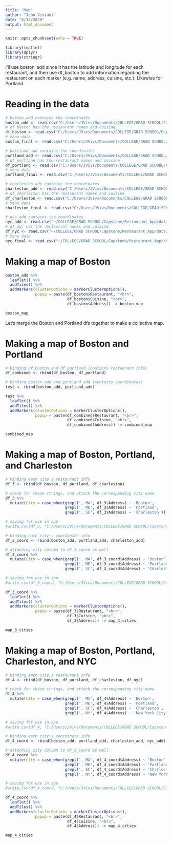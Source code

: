 ```yaml
---
title: "Map"
author: "John Viviani"
date: "4/13/2020"
output: html_document
---
```


```r
knitr::opts_chunk$set(echo = TRUE)

library(leaflet)
library(dplyr)
library(stringr)
```

I'll use boston_add since it has the latitude and longitude for each restaurant, and then use df_boston to add information regarding the restaurant on each marker (e.g. name, address, cuisine, etc.). Likewise for Portland.

# Reading in the data
```r
# boston_add contains the coordinates
boston_add <- read.csv("C:/Users/JVivs/Documents/COLLEGE/GRAD SCHOOL/Capstone/Restaurant_App/data/raw/boston_addresses.csv")
# df_boston has the restaurant names and cuisine
df_boston <- read.csv("C:/Users/JVivs/Documents/COLLEGE/GRAD SCHOOL/Capstone/Restaurant_App/data/raw/df_boston.csv")
# menu data
boston_final <- read.csv("C:/Users/JVivs/Documents/COLLEGE/GRAD SCHOOL/Capstone/Restaurant_App/data/processed/boston_final.csv")

# portland_add contains the coordinates
portland_add <- read.csv("C:/Users/JVivs/Documents/COLLEGE/GRAD SCHOOL/Capstone/Restaurant_App/data/raw/portland_addresses.csv")
# df_portland has the restaurant names and cuisine
df_portland <- read.csv("C:/Users/JVivs/Documents/COLLEGE/GRAD SCHOOL/Capstone/Restaurant_App/data/raw/df_portland.csv")
# menu data
portland_final <- read.csv("C:/Users/JVivs/Documents/COLLEGE/GRAD SCHOOL/Capstone/Restaurant_App/data/processed/portland_final.csv")

# charleston_add contains the coordinates
charleston_add <- read.csv("C:/Users/JVivs/Documents/COLLEGE/GRAD SCHOOL/Capstone/Restaurant_App/data/raw/charleston_addresses.csv")
# df_charleston has the restaurant names and cuisine
df_charleston <- read.csv("C:/Users/JVivs/Documents/COLLEGE/GRAD SCHOOL/Capstone/Restaurant_App/data/raw/df_charleston.csv")
# menu data
charleston_final <- read.csv("C:/Users/JVivs/Documents/COLLEGE/GRAD SCHOOL/Capstone/Restaurant_App/data/processed/charleston_final.csv")

# nyc_add contains the coordinates
nyc_add <- read.csv("~/COLLEGE/GRAD SCHOOL/Capstone/Restaurant_App/data/raw/nyc_addresses.csv")
# df_nyc has the restaurant names and cuisine
df_nyc <- read.csv("~/COLLEGE/GRAD SCHOOL/Capstone/Restaurant_App/data/raw/df_nyc.csv")
# menu data
nyc_final <- read.csv("~/COLLEGE/GRAD SCHOOL/Capstone/Restaurant_App/data/processed/nyc_final.csv")
```


# Making a map of Boston
```r
boston_add %>%
  leaflet() %>%
  addTiles() %>%
  addMarkers(clusterOptions = markerClusterOptions(), 
             popup = paste(df_boston$Restaurant, "<br>",
                           df_boston$Cuisine, "<br>",
                           df_boston$Address)) -> boston_map

boston_map
```

Let's merge the Boston and Portland dfs together to make a collective map.

# Making a map of Boston and Portland
```r
# binding df_boston and df_portland (contains restaurant info)
df_combined <- rbind(df_boston, df_portland)

# binding boston_add and portland_add (contains coordinates)
test <- rbind(boston_add, portland_add)

test %>%
  leaflet() %>%
  addTiles() %>%
  addMarkers(clusterOptions = markerClusterOptions(), 
             popup = paste(df_combined$Restaurant, "<br>",
                           df_combined$Cuisine, "<br>",
                           df_combined$Address)) -> combined_map

combined_map
```

# Making a map of Boston, Portland, and Charleston
```r
# binding each city's restaurant info
df_3 <- rbind(df_boston, df_portland, df_charleston)

# check for these strings, and attach the corresponding city name
df_3 %>%
  mutate(City = case_when(grepl(', MA', df_3$Address) ~ 'Boston', 
                          grepl(', ME', df_3$Address) ~ 'Portland', 
                          grepl(', SC', df_3$Address) ~ 'Charleston')) -> df_3

# saving for use in app
#write.csv(df_3, "C:/Users/JVivs/Documents/COLLEGE/GRAD SCHOOL/Capstone/Restaurant_App/data/processed/df_3.csv")

# binding each city's coordinate info
df_3_coord <- rbind(boston_add, portland_add, charleston_add)

# attaching city column to df_3_coord as well
df_3_coord %>%
  mutate(City = case_when(grepl(', MA', df_3_coord$Address) ~ 'Boston', 
                          grepl(', ME', df_3_coord$Address) ~ 'Portland', 
                          grepl(', SC', df_3_coord$Address) ~ 'Charleston')) -> df_3_coord

# saving for use in app
#write.csv(df_3_coord, "C:/Users/JVivs/Documents/COLLEGE/GRAD SCHOOL/Capstone/Restaurant_App/data/processed/df_3_coord.csv")

df_3_coord %>%
  leaflet() %>%
  addTiles() %>%
  addMarkers(clusterOptions = markerClusterOptions(), 
             popup = paste(df_3$Restaurant, "<br>",
                           df_3$Cuisine, "<br>",
                           df_3$Address)) -> map_3_cities

map_3_cities
```


# Making a map of Boston, Portland, Charleston, and NYC
```r
# binding each city's restaurant info
df_4 <- rbind(df_boston, df_portland, df_charleston, df_nyc)

# check for these strings, and attach the corresponding city name
df_4 %>%
  mutate(City = case_when(grepl(', MA', df_4$Address) ~ 'Boston', 
                          grepl(', ME', df_4$Address) ~ 'Portland', 
                          grepl(', SC', df_4$Address) ~ 'Charleston',
                          grepl(', NY', df_4$Address) ~ 'New York City',)) -> df_4

# saving for use in app
#write.csv(df_4, "C:/Users/JVivs/Documents/COLLEGE/GRAD SCHOOL/Capstone/Restaurant_App/data/processed/df_4.csv")

# binding each city's coordinate info
df_4_coord <- rbind(boston_add, portland_add, charleston_add, nyc_add)

# attaching city column to df_3_coord as well
df_4_coord %>%
  mutate(City = case_when(grepl(', MA', df_4_coord$Address) ~ 'Boston', 
                          grepl(', ME', df_4_coord$Address) ~ 'Portland', 
                          grepl(', SC', df_4_coord$Address) ~ 'Charleston',
                          grepl(', NY', df_4_coord$Address) ~ 'New York City')) -> df_4_coord

# saving for use in app
#write.csv(df_4_coord, "C:/Users/JVivs/Documents/COLLEGE/GRAD SCHOOL/Capstone/Restaurant_App/data/processed/df_4_coord.csv")

df_4_coord %>%
  leaflet() %>%
  addTiles() %>%
  addMarkers(clusterOptions = markerClusterOptions(), 
             popup = paste(df_4$Restaurant, "<br>",
                           df_4$Cuisine, "<br>",
                           df_4$Address)) -> map_4_cities

map_4_cities
```

